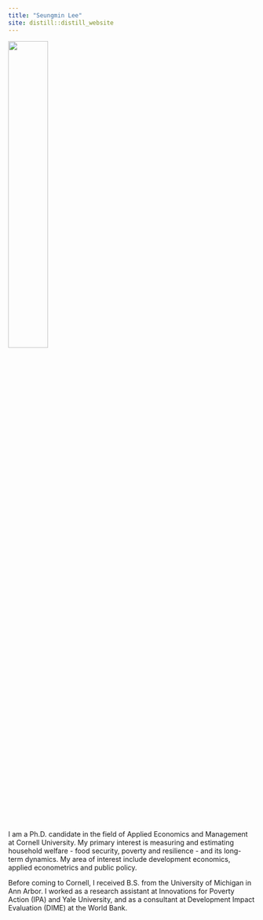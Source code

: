 ```yaml
---
title: "Seungmin Lee"
site: distill::distill_website
---
```


<left>
<img src="images/seungmin.jpg" style="width:40%;" >
</left>

<p>&nbsp;</p>  


I am a Ph.D. candidate in the field of Applied Economics and Management at Cornell University. My primary interest is measuring and estimating household welfare - food security, poverty and resilience - and its long-term dynamics. My area of interest include development economics, applied econometrics and public policy.

Before coming to Cornell, I received B.S. from the University of Michigan in Ann Arbor. I worked as a research assistant at Innovations for Poverty Action (IPA) and Yale University, and as a consultant at Development Impact Evaluation (DIME) at the World Bank.